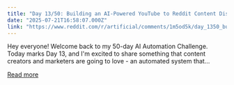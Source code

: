 ```yaml
---
title: "Day 13/50: Building an AI-Powered YouTube to Reddit Content Distribution System"
date: "2025-07-21T16:58:07.000Z"
link: "https://www.reddit.com/r/artificial/comments/1m5od5k/day_1350_building_an_aipowered_youtube_to_reddit/"
---
```


Hey everyone! Welcome back to my 50-day AI Automation Challenge. Today marks Day 13, and I'm excited to share something that content creators and marketers are going to love - an automated system that...

[Read more](https://www.reddit.com/r/artificial/comments/1m5od5k/day_1350_building_an_aipowered_youtube_to_reddit/)
